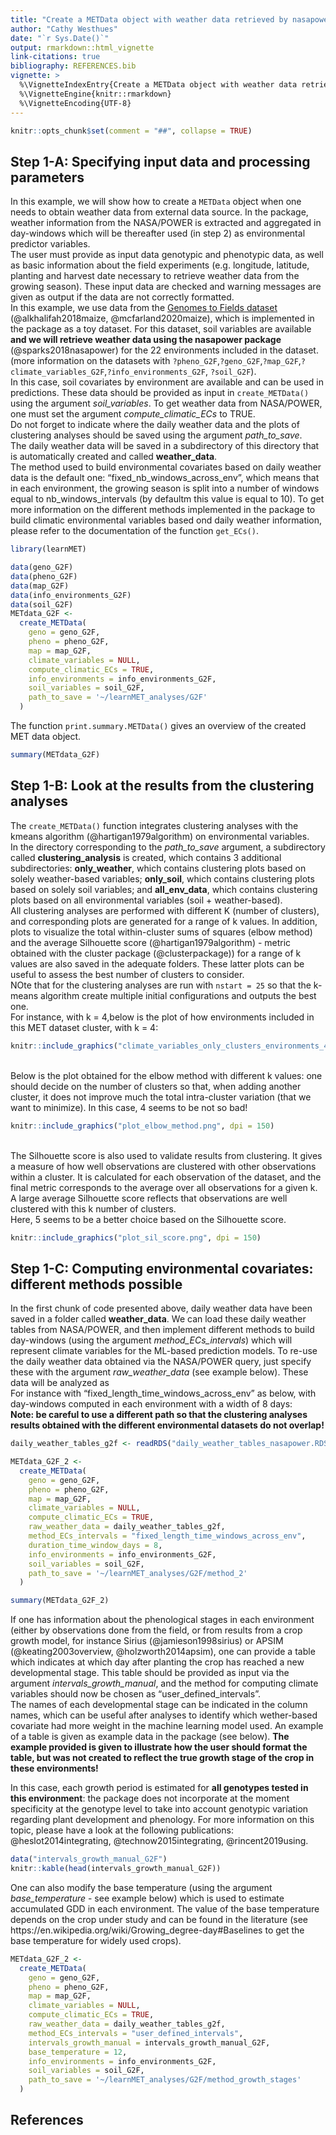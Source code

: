 ```yaml
---
title: "Create a METData object with weather data retrieved by nasapower"
author: "Cathy Westhues"
date: "`r Sys.Date()`"
output: rmarkdown::html_vignette
link-citations: true
bibliography: REFERENCES.bib 
vignette: >
  %\VignetteIndexEntry{Create a METData object with weather data retrieved by nasapower}
  %\VignetteEngine{knitr::rmarkdown}
  %\VignetteEncoding{UTF-8}
---
```


```r
knitr::opts_chunk$set(comment = "##", collapse = TRUE)

```


## Step 1-A: Specifying input data and processing parameters
In this example, we will show how to create a `METData` object when one needs to obtain weather data from external data source. In the package, weather information from the NASA/POWER is extracted and aggregated in day-windows which will be thereafter used (in step 2) as environmental predictor variables.\
The user must provide as input data genotypic and phenotypic data, as well as basic information about the field experiments (e.g. longitude, latitude, planting and harvest date necessary to retrieve weather data from the growing season). These input data are checked and warning messages are given as output if the data are not correctly formatted. \
In this example, we use data from the [Genomes to Fields dataset](https://www.genomes2fields.org/) (@alkhalifah2018maize, @mcfarland2020maize), which is implemented in the package as a toy dataset. For this dataset, soil variables are available **and we will retrieve weather data using the nasapower package** (@sparks2018nasapower) for the 22 environments included in the dataset. (more information on the datasets with `?pheno_G2F`,`?geno_G2F`,`?map_G2F`,`?climate_variables_G2F`,`?info_environments_G2F`, `?soil_G2F`).\
In this case, soil covariates by environment are available and can be used in predictions. These data should be provided as input in `create_METData()` using the argument *soil_variables*. To get weather data from NASA/POWER, one must set the argument  *compute_climatic_ECs* to TRUE.\
Do not forget to indicate where the daily weather data and the plots of clustering analyses should be saved using the argument *path_to_save*.\
The daily weather data will be saved in a subdirectory of this directory that is automatically created and called **weather_data**. \
The method used to build environmental covariates based on daily weather data is the default one: "fixed_nb_windows_across_env", which means that in each environment, the growing season is split into a number of windows equal to nb_windows_intervals (by defaultm this value is equal to 10).
To get more information on the different methods implemented in the package to build climatic environmental
variables based ond daily weather information, please refer to the documentation of the function `get_ECs()`.

```r
library(learnMET)

data(geno_G2F)
data(pheno_G2F)
data(map_G2F)
data(info_environments_G2F)
data(soil_G2F)
METdata_G2F <-
  create_METData(
    geno = geno_G2F,
    pheno = pheno_G2F,
    map = map_G2F,
    climate_variables = NULL,
    compute_climatic_ECs = TRUE,
    info_environments = info_environments_G2F,
    soil_variables = soil_G2F,
    path_to_save = '~/learnMET_analyses/G2F'
  )


```


The function `print.summary.METData()` gives an overview of the created MET data object.\
 

```r
summary(METdata_G2F)

```

## Step 1-B: Look at the results from the clustering analyses

The `create_METData()` function integrates clustering analyses with the kmeans algorithm (@hartigan1979algorithm) on environmental variables. \
In the directory corresponding to the *path_to_save* argument, a subdirectory called **clustering_analysis** is created, which contains 3 additional subdirectories: **only_weather**, which contains clustering plots based on solely weather-based variables;
**only_soil**, which contains clustering plots based on solely soil variables; and **all_env_data**, which contains clustering plots based on all environmental variables (soil + weather-based).\
All clustering analyses are performed with different K (number of clusters), and corresponding plots are generated for a range of k values. In addition, plots to visualize the total within-cluster sums of squares (elbow method) and the average Silhouette score (@hartigan1979algorithm) - metric obtained with the cluster package (@clusterpackage)) for a range of k values are also saved in the adequate folders. These latter plots can be useful to assess the best number of clusters to consider.\
NOte that for the clustering analyses are run with `nstart = 25` so that the k-means algorithm create multiple initial configurations and outputs the best one.\
For instance, with k = 4,below is the plot of how environments included in this MET dataset cluster, with k = 4: 
```r
knitr::include_graphics("climate_variables_only_clusters_environments_4.png", dpi = 150)
```
\
Below is the plot obtained for the elbow method with different k values: one should decide on the number of clusters so that, when adding another cluster, it does not improve much the total intra-cluster variation (that we want to minimize). In this case, 4 seems to be not so bad!\
```r
knitr::include_graphics("plot_elbow_method.png", dpi = 150)
```
\
The Silhouette score is also used to validate results from clustering. It gives a measure of how well observations are clustered with other observations within a cluster. It is calculated for each observation of the dataset, and the final metric corresponds to the average over all observations for a given k. A large average Silhouette score reflects that observations are well clustered with this k number of clusters.\
Here, 5 seems to be a better choice based on the Silhouette score.
```r
knitr::include_graphics("plot_sil_score.png", dpi = 150)
```

## Step 1-C: Computing environmental covariates: different methods possible

In the first chunk of code presented above, daily weather data have been saved in a folder called **weather_data**. We can load these daily weather tables from NASA/POWER, and then implement different methods to build day-windows (using the argument *method_ECs_intervals*) which will represent climate variables for the ML-based prediction models. To re-use the daily weather data obtained via the NASA/POWER query, just specify these with the argument *raw_weather_data* (see example below). These data will be analyzed as\
For instance with "fixed_length_time_windows_across_env" as below, with day-windows computed in each environment
with a width of 8 days: \
**Note: be careful to use a different path so that the clustering analyses results obtained with the different
environmental datasets do not overlap!**

```r
daily_weather_tables_g2f <- readRDS("daily_weather_tables_nasapower.RDS")

METdata_G2F_2 <-
  create_METData(
    geno = geno_G2F,
    pheno = pheno_G2F,
    map = map_G2F,
    climate_variables = NULL,
    compute_climatic_ECs = TRUE,
    raw_weather_data = daily_weather_tables_g2f,
    method_ECs_intervals = "fixed_length_time_windows_across_env",
    duration_time_window_days = 8,
    info_environments = info_environments_G2F,
    soil_variables = soil_G2F,
    path_to_save = '~/learnMET_analyses/G2F/method_2'
  )
```

```r
summary(METdata_G2F_2)

```
If one has information about the phenological stages in each environment (either by observations done from the field, or from results from a crop growth model, for instance Sirius (@jamieson1998sirius) or APSIM (@keating2003overview, @holzworth2014apsim), one can provide a table which
indicates at which day after planting the crop has reached a new developmental stage.
This table should be provided as input via the argument *intervals_growth_manual*, and the method for computing climate variables should now be chosen as "user_defined_intervals".\
The names of each developmental stage can be indicated in the column names, which can be useful after analyses to identify which wether-based covariate had more weight in the machine learning model used.
An example of a table is given as example data in the package (see below). **The example provided is given to illustrate how the user should format the table, but was not created to reflect the true growth stage of the crop in these environments!**\

In this case, each growth period is estimated for **all genotypes tested in this environment**: the package does not incorporate at the moment specificity at the genotype level to take into account genotypic variation regarding plant development and phenology. For more information on this topic, please have a look at the following publications: @heslot2014integrating, @technow2015integrating, @rincent2019using.\



```r
data("intervals_growth_manual_G2F")
knitr::kable(head(intervals_growth_manual_G2F))
```
One can also modify the base temperature (using the argument *base_temperature* - see example below) which is used to estimate accumulated GDD in each environment.
The value of the base temperature depends on the crop under study and can be found in the literature (see https://en.wikipedia.org/wiki/Growing_degree-day#Baselines to get the base temperature for widely used crops).

```r

METdata_G2F_2 <-
  create_METData(
    geno = geno_G2F,
    pheno = pheno_G2F,
    map = map_G2F,
    climate_variables = NULL,
    compute_climatic_ECs = TRUE,
    raw_weather_data = daily_weather_tables_g2f,
    method_ECs_intervals = "user_defined_intervals",
    intervals_growth_manual = intervals_growth_manual_G2F,
    base_temperature = 12,
    info_environments = info_environments_G2F,
    soil_variables = soil_G2F,
    path_to_save = '~/learnMET_analyses/G2F/method_growth_stages'
  )
```

## References
